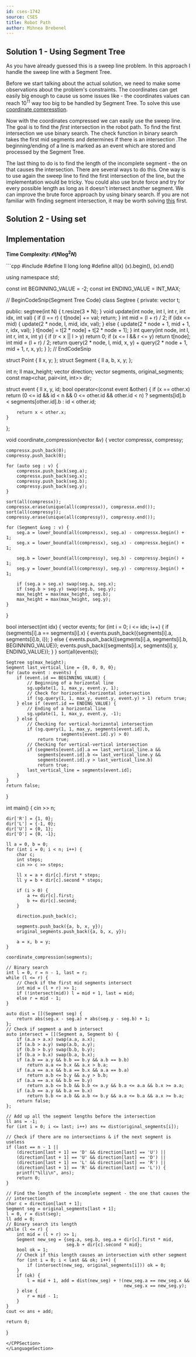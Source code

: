 ```yaml
---
id: cses-1742
source: CSES
title: Robot Path
author: Mihnea Brebenel
---
```


## Solution 1 - Using Segment Tree
As you have already guessed this is a sweep line problem. In this approach I handle the sweep line with a Segment Tree.

Before we start talking about the actual solution, we need to make some observations about the problem's constraints. The coordinates can get easily big enough
to cause us some issues like - the coordinates values can reach $10^11$ way too big to be handled by Segment Tree. To solve this use [coordinate compresstion](/silver/sorting-custom?lang=cpp).

Now with the coordinates compressed we can easily use the sweep line. The goal is to find the *first* intersection in the robot path. To find the first intersection we use binary search. The check function in binary search takes the first mid segments
and determines if there is an intersection .The beginning/ending of a line is marked as an event which are stored and processed by the Segment Tree.

The last thing to do is to find the length of the incomplete segment - the on that causes the intersection. There are several ways to do this.
One way is to use again the sweep line to find the first intersection of the line, but the implementation would be tricky. You could also use brute force and try for every possible length as long as it doesn't intersect another segment.
We can improve the brute force approach by using binary search. If you are not familiar with finding segment intersection, it may be worth solving [this](https://cses.fi/problemset/task/1740) first.

## Solution 2 - Using set

## Implementation

**Time Complexity: $\mathcal O(N \log^2 N)$**

<LanguageSection>
<CPPSection>
```cpp
#include <bits/stdc++.h>
#define ll long long
#define all(x) (x).begin(), (x).end()

using namespace std;

const int BEGINNING_VALUE = -2;
const int ENDING_VALUE = INT_MAX;

// BeginCodeSnip{Segment Tree Code}
class Segtree {
  private:
	vector<int> t;

  public:
	segtree(int N) { t.resize(3 * N); }
	void update(int node, int l, int r, int idx, int val) {
		if (l == r) {
			t[node] += val;
			return;
		}
		int mid = (l + r) / 2;
		if (idx <= mid) {
			update(2 * node, l, mid, idx, val);
		} else {
			update(2 * node + 1, mid + 1, r, idx, val);
		}
		t[node] = t[2 * node] + t[2 * node + 1];
	}
	int query(int node, int l, int r, int x, int y) {
		if (r < x || l > y) return 0;
		if (x <= l && r <= y) return t[node];
		int mid = (l + r) / 2;
		return query(2 * node, l, mid, x, y) +
		       query(2 * node + 1, mid + 1, r, x, y);
	}
};
// EndCodeSnip

struct Point {
	ll x, y;
};
struct Segment {
	ll a, b, x, y;
};

int n;
ll max_height;
vector<char> direction;
vector<Segment> segments, original_segments;
const map<char, pair<int, int>> dir;

struct event {
	ll x, y, id;
	bool operator<(const event &other) {
		if (x == other.x)
			return (0 <= id && id < n && 0 <= other.id && other.id < n)
			           ? segments[id].b < segments[other.id].b
			           : id < other.id;

		return x < other.x;
	}
};

void coordinate_compression(vector<Segment> &v) {
	vector<ll> compressx, compressy;

	compressx.push_back(0);
	compressy.push_back(0);

	for (auto seg : v) {
		compressx.push_back(seg.a);
		compressx.push_back(seg.x);
		compressy.push_back(seg.b);
		compressy.push_back(seg.y);
	}

	sort(all(compressx));
	compressx.erase(unique(all(compressx)), compressx.end());
	sort(all(compressy));
	compressy.erase(unique(all(compressy)), compressy.end());

	for (Segment &seg : v) {
		seg.a = lower_bound(all(compressx), seg.a) - compressx.begin() + 1;
		seg.x = lower_bound(all(compressx), seg.x) - compressx.begin() + 1;

		seg.b = lower_bound(all(compressy), seg.b) - compressy.begin() + 1;
		seg.y = lower_bound(all(compressy), seg.y) - compressy.begin() + 1;

		if (seg.a > seg.x) swap(seg.a, seg.x);
		if (seg.b > seg.y) swap(seg.b, seg.y);
		max_height = max(max_height, seg.b);
		max_height = max(max_height, seg.y);
	}
}

bool intersect(int idx) {
	vector<event> events;
	for (int i = 0; i <= idx; i++) {
		if (segments[i].a == segments[i].x) {
			events.push_back({segments[i].a, segments[i].b, i});
		} else {
			events.push_back({segments[i].a, segments[i].b, BEGINNING_VALUE});
			events.push_back({segments[i].x, segments[i].y, ENDING_VALUE});
		}
	}
	sort(all(events));

	Segtree sg(max_height);
	Segment last_vertical_line = {0, 0, 0, 0};
	for (auto event : events) {
		if (event.id == BEGINNING_VALUE) {
			// Beginning of a horizontal line
			sg.update(1, 1, max_y, event.y, 1);
			// Check for horizontal-horizontal intersection
			if (sg.query(1, 1, max_y, event.y, event.y) > 1) return true;
		} else if (event.id == ENDING_VALUE) {
			// Ending of a horizontal line
			sg.update(1, 1, max_y, event.y, -1);
		} else {
			// Checking for vertical-horizontal intersection
			if (sg.query(1, 1, max_y, segments[event.id].b,
			             segments[event.id].y) > 0)
				return true;
			// Checking for vertical-vertical intersection
			if (segments[event.id].a == last_vertical_line.a &&
			    segments[event.id].b <= last_vertical_line.y &&
			    segments[event.id].y > last_vertical_line.b)
				return true;
			last_vertical_line = segments[event.id];
		}
	}
	return false;
}

int main() {
	cin >> n;

	dir['R'] = {1, 0};
	dir['L'] = {-1, 0};
	dir['U'] = {0, 1};
	dir['D'] = {0, -1};

	ll a = 0, b = 0;
	for (int i = 0; i < n; i++) {
		char c;
		int steps;
		cin >> c >> steps;

		ll x = a + dir[c].first * steps;
		ll y = b + dir[c].second * steps;

		if (i > 0) {
			a += dir[c].first;
			b += dir[c].second;
		}

		direction.push_back(c);

		segments.push_back({a, b, x, y});
		original_segments.push_back({a, b, x, y});

		a = x, b = y;
	}

	coordinate_compression(segments);

	// Binary search
	int l = 0, r = n - 1, last = r;
	while (l <= r) {
		// Check if the first mid segments intersect
		int mid = (l + r) >> 1;
		if (!intersect(mid)) l = mid + 1, last = mid;
		else r = mid - 1;
	}

	auto dist = [](Segment seg) {
		return abs(seg.x - seg.a) + abs(seg.y - seg.b) + 1;
	};
	// Check if segment a and b intersect
	auto intersect = [](Segment a, Segment b) {
		if (a.a > a.x) swap(a.a, a.x);
		if (a.b > a.y) swap(a.b, a.y);
		if (b.b > b.y) swap(b.b, b.y);
		if (b.a > b.x) swap(b.a, b.x);
		if (a.b == a.y && b.b == b.y && a.b == b.b)
			return a.a <= b.x && a.x > b.a;
		if (a.a == a.x && b.a == b.x && a.a == b.a)
			return a.b <= b.y && a.y > b.b;
		if (a.a == a.x && b.b == b.y)
			return a.b <= b.b && b.b <= a.y && b.a <= a.a && b.x >= a.a;
		if (a.b == a.y && b.a == b.x)
			return b.b <= a.b && a.b <= b.y && a.a <= b.a && a.x >= b.a;
		return false;
	};

	// Add up all the segment lengths before the intersection
	ll ans = -1;
	for (int i = 0; i <= last; i++) ans += dist(original_segments[i]);

	// Check if there are no intersections & if the next segment is useless
	if (last == n - 1 ||
	    (direction[last + 1] == 'D' && direction[last] == 'U') ||
	    (direction[last + 1] == 'U' && direction[last] == 'D') ||
	    (direction[last + 1] == 'L' && direction[last] == 'R') ||
	    (direction[last + 1] == 'R' && direction[last] == 'L')) {
		printf("%lli\n", ans);
		return 0;
	}

	// Find the length of the incomplete segment - the one that causes the
	// intersection
	char c = direction[last + 1];
	Segment seg = original_segments[last + 1];
	l = 0, r = dist(seg);
	ll add = 0;
	// Binary search its length
	while (l <= r) {
		int mid = (l + r) >> 1;
		Segment new_seg = {seg.a, seg.b, seg.a + dir[c].first * mid,
		                   seg.b + dir[c].second * mid};
		bool ok = 1;
		// Check if this length causes an intersection with other segment
		for (int i = 0; i < last && ok; i++) {
			if (intersect(new_seg, original_segments[i])) ok = 0;
		}
		if (ok) {
			l = mid + 1, add = dist(new_seg) + !(new_seg.a == new_seg.x &&
			                                     new_seg.x == new_seg.y);
		} else {
			r = mid - 1;
		}
	}
	cout << ans + add;

	return 0;
}
```
</CPPSection>
</LanguageSection>
